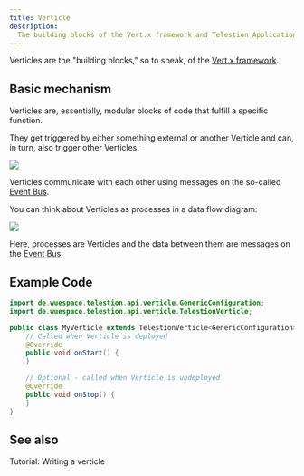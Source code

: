 ```yaml
---
title: Verticle
description:
  The building blocks of the Vert.x framework and Telestion Application
---
```



Verticles are the "building blocks," so to speak, of the
[Vert.x framework](/application/concepts/vertx/).

## Basic mechanism

Verticles are, essentially, modular blocks of code that fulfill a specific
function.

They get triggered by either something external or another Verticle and can, in
turn, also trigger other Verticles.

<Image src="/static/img/drawio-diagrams/vertx/verticle.drawio.svg" invertible />

Verticles communicate with each other using messages on the so-called
[Event Bus](/common-concepts/event-bus).

You can think about Verticles as processes in a data flow diagram:

<Image
	src="/static/img/drawio-diagrams/vertx/data-pipeline.drawio.svg"
	invertible
/>

Here, processes are Verticles and the data between them are messages on the
[Event Bus](/common-concepts/event-bus).

## Example Code

````java
import de.wuespace.telestion.api.verticle.GenericConfiguration;
import de.wuespace.telestion.api.verticle.TelestionVerticle;

public class MyVerticle extends TelestionVerticle<GenericConfiguration> {
    // Called when Verticle is deployed
    @Override
    public void onStart() {
    }

    // Optional - called when Verticle is undeployed
    @Override
    public void onStop() {
    }
}
````

## See also

<Reference to="/application/tutorials/writing-a-verticle/">
	Tutorial: Writing a verticle
</Reference>

